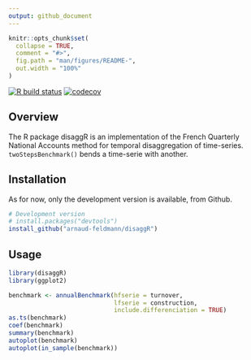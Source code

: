 ```yaml
---
output: github_document
---
```


<!-- README.md is generated from README.Rmd. Please edit that file -->

```r
knitr::opts_chunk$set(
  collapse = TRUE,
  comment = "#>",
  fig.path = "man/figures/README-",
  out.width = "100%"
)
```

<!-- badges: start -->

[![R build status](https://github.com/arnaud-feldmann/disaggR/workflows/R-CMD-check/badge.svg)](https://github.com/arnaud-feldmann/disaggR/actions)
[![codecov](https://codecov.io/gh/arnaud-feldmann/disaggR/branch/master/graph/badge.svg)](https://codecov.io/gh/arnaud-feldmann/disaggR)

<!-- badges: end -->

## Overview

The R package disaggR is an implementation of the French Quarterly National Accounts method for temporal disaggregation of time-series. `twoStepsBenchmark()` bends a time-serie with another.

## Installation

As for now, only the development version is available, from Github.

```r
# Development version
# install.packages("devtools")
install_github("arnaud-feldmann/disaggR")
```

## Usage

```r
library(disaggR)
library(ggplot2)

benchmark <- annualBenchmark(hfserie = turnover,
                             lfserie = construction,
                             include.differenciation = TRUE)
as.ts(benchmark)
coef(benchmark)
summary(benchmark)
autoplot(benchmark)
autoplot(in_sample(benchmark))
```